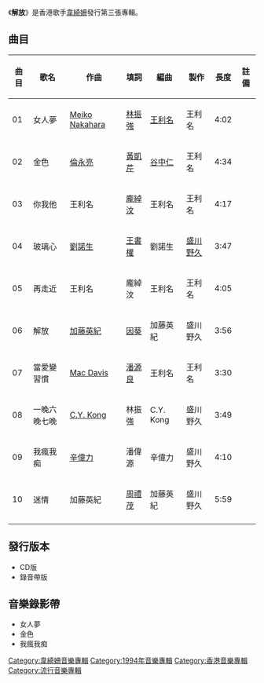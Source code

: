 {{Album infobox | <!-- See Wikipedia:WikiProject_Albums -->
|  Name        = 解放
|  Type        = [[專輯|專輯]]
|  Artist      = [[韋綺姍|韋綺姍]]
|  Cover       = RitaCarpio_Liberalization.jpg
|  Released    = 1994年
|  Recorded    = 1994年
|  Genre       = [[粵語流行音樂|粵語流行音樂]]
|  Length      = 42分9秒
|  Label       = [[海岸娛樂|海岸娛樂]]
|  Language    = [[粵語|粵語]]
|  Number      =
|  Producer    = [[盛川野久|盛川野久]]<br>[[王利名|王利名]]
|  Last album  = [[Love_Me_Once_Again_(韋綺姍專輯)|Love Me Once Again]]<br>(1993)
|  This album  = '''解放''' <br>(1994)
|  Next album  = 
}}

《'''解放'''》是香港歌手[[韋綺姍|韋綺姍]]發行第三張專輯。

==曲目==
{| class="wikitable" border=0 cellpadding=2 cellspacing=3
|-
! 曲目
! 歌名
! 作曲
! 填詞
! 編曲
! 製作
! 長度
! 註備
|-
| 01 || 女人夢 || [[Meiko_Nakahara|Meiko Nakahara]] || [[林振強|林振強]] || [[王利名|王利名]] || 王利名 || 4:02 ||
|-
| 02 || 金色 || [[倫永亮|倫永亮]] || [[黃凱芹|黃凱芹]] || [[谷中仁|谷中仁]] || 王利名 || 4:34 ||
|-
| 03 || 你我他 || 王利名 || [[龐綽汶|龐綽汶]] || 王利名 || 王利名 || 4:17 ||
|-
| 04 || 玻璃心 || [[劉諾生|劉諾生]] || [[王書權|王書權]] || 劉諾生 || [[盛川野久|盛川野久]] || 3:47 ||
|-
| 05 || 再走近 || 王利名 || 龐綽汶 || 王利名 || 王利名 || 4:05 ||
|-
| 06 || 解放 || [[加藤英紀|加藤英紀]] || [[因葵|因葵]] || 加藤英紀 || 盛川野久 || 3:56 ||
|-
| 07 || 當愛變習慣 || [[Mac_Davis|Mac Davis]] || [[潘源良|潘源良]] || 王利名 || 王利名 || 3:30 ||
|-
| 08 || 一晚六晚七晚 || [[C.Y._Kong|C.Y. Kong]] || 林振強 || C.Y. Kong || 盛川野久 || 3:49 ||
|-
| 09 || 我瘋我痴 || [[辛偉力|辛偉力]] || 潘偉源 || 辛偉力 || 盛川野久 || 4:10 ||
|-
| 10 || 迷情 || 加藤英紀 || [[周禮茂|周禮茂]] || 加藤英紀 || 盛川野久 || 5:59 ||
|-
|}

==發行版本==
*CD版
*錄音帶版

==音樂錄影帶==
*女人夢
*金色
*我瘋我痴
{{album-stub}}
[[Category:韋綺姍音樂專輯|Category:韋綺姍音樂專輯]]
[[Category:1994年音樂專輯|Category:1994年音樂專輯]]
[[Category:香港音樂專輯|Category:香港音樂專輯]]
[[Category:流行音樂專輯|Category:流行音樂專輯]]